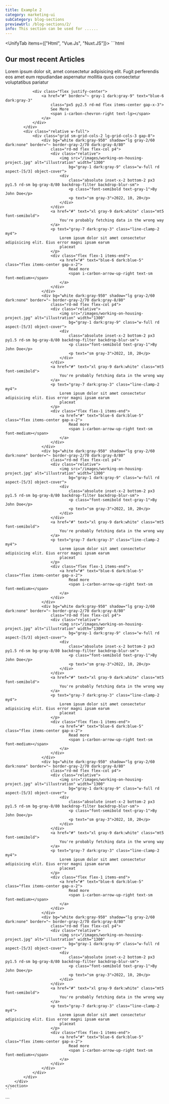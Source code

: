 ```yaml
---
title: Example 2
category: marketing-ui
subCategory: blog-sections
previewUrl: /blog-sections/2/
info: This section can be used for ......
---
```


<UnifyTab items={["Html", "Vue.Js", "Nuxt.JS"]}>
  <TabItem>
    ```html
    <section py20>
        <div px="5 sm:10 md:12 lg:5" class="max-w-7xl mx-auto space-y-10">
            <div class="text-center space-y-6 max-w-2xl mx-auto">
                <h1 text="3xl gray-9 dark:white" class="font-bold  capitalize">Our most recent Articles</h1>
                <p text="gray-7 dark:gray-3">
                    Lorem ipsum dolor sit, amet consectetur adipisicing elit. Fugit perferendis eos amet eum repudiandae
                    aspernatur mollitia quos consectetur voluptatibus pariatur
                </p>

                <div class="flex justify-center">
                    <a href="#" border="~ gray-1 dark:gray-9" text="blue-6 dark:gray-3"
                        class="px5 py2.5 rd-md flex items-center gap-x-3">
                        See More
                        <span i-carbon-chevron-right text-lg></span>
                    </a>
                </div>
            </div>
            <div class="relative w-full">
                <div class="grid sm-grid-cols-2 lg-grid-cols-3 gap-8">
                    <div bg="white dark:gray-950" shadow="lg gray-2/60 dark:none" border="~ border-gray-2/70 dark:gray-8/80"
                        class="rd-md flex flex-col p4">
                        <div class="relative">
                            <img src="/images/working-on-housing-project.jpg" alt="illustration" width="1300"
                                bg="gray-1 dark:gray-9" class="w-full rd aspect-[5/3] object-cover">
                            <div
                                class="absolute inset-x-2 bottom-2 px3 py1.5 rd-sm bg-gray-8/80 backdrop-filter backdrop-blur-sm">
                                <p class="font-semibold text-gray-1">By John Doe</p>
                                <p text="sm gray-3">2022, 10, 20</p>
                            </div>
                        </div>
                        <a href="#" text="xl gray-9 dark:white" class="mt5 font-semibold">
                            You're probably fetching data in the wrong way
                        </a>
                        <p text="gray-7 dark:gray-3" class="line-clamp-2 my4">
                            Lorem ipsum dolor sit amet consectetur adipisicing elit. Eius error magni ipsam earum
                            placeat
                        </p>
                        <div class="flex flex-1 items-end">
                            <a href="#" text="blue-6 dark:blue-5" class="flex items-center gap-x-2">
                                Read more
                                <span i-carbon-arrow-up-right text-sm font-medium></span>
                            </a>
                        </div>
                    </div>
                    <div bg="white dark:gray-950" shadow="lg gray-2/60 dark:none" border="~ border-gray-2/70 dark:gray-8/80"
                        class="rd-md flex flex-col p4">
                        <div class="relative">
                            <img src="/images/working-on-housing-project.jpg" alt="illustration" width="1300"
                                bg="gray-1 dark:gray-9" class="w-full rd aspect-[5/3] object-cover">
                            <div
                                class="absolute inset-x-2 bottom-2 px3 py1.5 rd-sm bg-gray-8/80 backdrop-filter backdrop-blur-sm">
                                <p class="font-semibold text-gray-1">By John Doe</p>
                                <p text="sm gray-3">2022, 10, 20</p>
                            </div>
                        </div>
                        <a href="#" text="xl gray-9 dark:white" class="mt5 font-semibold">
                            You're probably fetching data in the wrong way
                        </a>
                        <p text="gray-7 dark:gray-3" class="line-clamp-2 my4">
                            Lorem ipsum dolor sit amet consectetur adipisicing elit. Eius error magni ipsam earum
                            placeat
                        </p>
                        <div class="flex flex-1 items-end">
                            <a href="#" text="blue-6 dark:blue-5" class="flex items-center gap-x-2">
                                Read more
                                <span i-carbon-arrow-up-right text-sm font-medium></span>
                            </a>
                        </div>
                    </div>
                    <div bg="white dark:gray-950" shadow="lg gray-2/60 dark:none" border="~ border-gray-2/70 dark:gray-8/80"
                        class="rd-md flex flex-col p4">
                        <div class="relative">
                            <img src="/images/working-on-housing-project.jpg" alt="illustration" width="1300"
                                bg="gray-1 dark:gray-9" class="w-full rd aspect-[5/3] object-cover">
                            <div
                                class="absolute inset-x-2 bottom-2 px3 py1.5 rd-sm bg-gray-8/80 backdrop-filter backdrop-blur-sm">
                                <p class="font-semibold text-gray-1">By John Doe</p>
                                <p text="sm gray-3">2022, 10, 20</p>
                            </div>
                        </div>
                        <a href="#" text="xl gray-9 dark:white" class="mt5 font-semibold">
                            You're probably fetching data in the wrong way
                        </a>
                        <p text="gray-7 dark:gray-3" class="line-clamp-2 my4">
                            Lorem ipsum dolor sit amet consectetur adipisicing elit. Eius error magni ipsam earum
                            placeat
                        </p>
                        <div class="flex flex-1 items-end">
                            <a href="#" text="blue-6 dark:blue-5" class="flex items-center gap-x-2">
                                Read more
                                <span i-carbon-arrow-up-right text-sm font-medium></span>
                            </a>
                        </div>
                    </div>
                    <div bg="white dark:gray-950" shadow="lg gray-2/60 dark:none" border="~ border-gray-2/70 dark:gray-8/80"
                        class="rd-md flex flex-col p4">
                        <div class="relative">
                            <img src="/images/working-on-housing-project.jpg" alt="illustration" width="1300"
                                bg="gray-1 dark:gray-9" class="w-full rd aspect-[5/3] object-cover">
                            <div
                                class="absolute inset-x-2 bottom-2 px3 py1.5 rd-sm bg-gray-8/80 backdrop-filter backdrop-blur-sm">
                                <p class="font-semibold text-gray-1">By John Doe</p>
                                <p text="sm gray-3">2022, 10, 20</p>
                            </div>
                        </div>
                        <a href="#" text="xl gray-9 dark:white" class="mt5 font-semibold">
                            You're probably fetching data in the wrong way
                        </a>
                        <p text="gray-7 dark:gray-3" class="line-clamp-2 my4">
                            Lorem ipsum dolor sit amet consectetur adipisicing elit. Eius error magni ipsam earum
                            placeat
                        </p>
                        <div class="flex flex-1 items-end">
                            <a href="#" text="blue-6 dark:blue-5" class="flex items-center gap-x-2">
                                Read more
                                <span i-carbon-arrow-up-right text-sm font-medium></span>
                            </a>
                        </div>
                    </div>
                    <div bg="white dark:gray-950" shadow="lg gray-2/60 dark:none" border="~ border-gray-2/70 dark:gray-8/80"
                        class="rd-md flex flex-col p4">
                        <div class="relative">
                            <img src="/images/working-on-housing-project.jpg" alt="illustration" width="1300"
                                bg="gray-1 dark:gray-9" class="w-full rd aspect-[5/3] object-cover">
                            <div
                                class="absolute inset-x-2 bottom-2 px3 py1.5 rd-sm bg-gray-8/80 backdrop-filter backdrop-blur-sm">
                                <p class="font-semibold text-gray-1">By John Doe</p>
                                <p text="sm gray-3">2022, 10, 20</p>
                            </div>
                        </div>
                        <a href="#" text="xl gray-9 dark:white" class="mt5 font-semibold">
                            You're probably fetching data in the wrong way
                        </a>
                        <p text="gray-7 dark:gray-3" class="line-clamp-2 my4">
                            Lorem ipsum dolor sit amet consectetur adipisicing elit. Eius error magni ipsam earum
                            placeat
                        </p>
                        <div class="flex flex-1 items-end">
                            <a href="#" text="blue-6 dark:blue-5" class="flex items-center gap-x-2">
                                Read more
                                <span i-carbon-arrow-up-right text-sm font-medium></span>
                            </a>
                        </div>
                    </div>
                    <div bg="white dark:gray-950" shadow="lg gray-2/60 dark:none" border="~ border-gray-2/70 dark:gray-8/80"
                        class="rd-md flex flex-col p4">
                        <div class="relative">
                            <img src="/images/working-on-housing-project.jpg" alt="illustration" width="1300"
                                bg="gray-1 dark:gray-9" class="w-full rd aspect-[5/3] object-cover">
                            <div
                                class="absolute inset-x-2 bottom-2 px3 py1.5 rd-sm bg-gray-8/80 backdrop-filter backdrop-blur-sm">
                                <p class="font-semibold text-gray-1">By John Doe</p>
                                <p text="sm gray-3">2022, 10, 20</p>
                            </div>
                        </div>
                        <a href="#" text="xl gray-9 dark:white" class="mt5 font-semibold">
                            You're probably fetching data in the wrong way
                        </a>
                        <p text="gray-7 dark:gray-3" class="line-clamp-2 my4">
                            Lorem ipsum dolor sit amet consectetur adipisicing elit. Eius error magni ipsam earum
                            placeat
                        </p>
                        <div class="flex flex-1 items-end">
                            <a href="#" text="blue-6 dark:blue-5" class="flex items-center gap-x-2">
                                Read more
                                <span i-carbon-arrow-up-right text-sm font-medium></span>
                            </a>
                        </div>
                    </div>
                </div>
            </div>
        </div>
    </section>
    ```
  </TabItem>

  <TabItem>
    ```
    <script setup>
    const posts = [
    {
        id:1,
        cover:"/images/working-on-housing-project.jpg",
        publishAt:"12-06-2022",
        author:"John doe",
        title:"You're probably fetching data in the wrong way",
        description:"Lorem ipsum dolor sit amet consectetur adipisicing elit. Eius error magni ipsam earum placeat"
    },
    {
        id:2,
        cover:"/images/working-on-housing-project.jpg",
        publishAt:"12-06-2022",
        author:"John doe",
        title:"You're probably fetching data in the wrong way",
        description:"Lorem ipsum dolor sit amet consectetur adipisicing elit. Eius error magni ipsam earum placeat"
    },
    {
        id:3,
        cover:"/images/working-on-housing-project.jpg",
        publishAt:"12-06-2022",
        author:"John doe",
        title:"You're probably fetching data in the wrong way",
        description:"Lorem ipsum dolor sit amet consectetur adipisicing elit. Eius error magni ipsam earum placeat"
    },
    {
        id:4,
        cover:"/images/working-on-housing-project.jpg",
        publishAt:"12-06-2022",
        author:"John doe",
        title:"You're probably fetching data in the wrong way",
        description:"Lorem ipsum dolor sit amet consectetur adipisicing elit. Eius error magni ipsam earum placeat"
    },
    {
        id:5,
        cover:"/images/working-on-housing-project.jpg",
        publishAt:"12-06-2022",
        author:"John doe",
        title:"You're probably fetching data in the wrong way",
        description:"Lorem ipsum dolor sit amet consectetur adipisicing elit. Eius error magni ipsam earum placeat"
    },
    {
        id:6,
        cover:"/images/working-on-housing-project.jpg",
        publishAt:"12-06-2022",
        author:"John doe",
        title:"You're probably fetching data in the wrong way",
        description:"Lorem ipsum dolor sit amet consectetur adipisicing elit. Eius error magni ipsam earum placeat"
    },
    ]
    </script>
    <template>
        <section py20>
            <div px="5 sm:10 md:12 lg:5" class="max-w-7xl mx-auto space-y-10">
                <div class="text-center space-y-6 max-w-2xl mx-auto">
                    <h1 text="3xl gray-9 dark:white" class="font-bold  capitalize">Our most recent Articles</h1>
                    <p text="gray-7 dark:gray-3">
                        Lorem ipsum dolor sit, amet consectetur adipisicing elit. Fugit perferendis eos amet eum repudiandae
                        aspernatur mollitia quos consectetur voluptatibus pariatur
                    </p>

                    <div class="flex justify-center">
                        <a href="#" border="~ gray-1 dark:gray-9" text="blue-6 dark:gray-3"
                            class="px5 py2.5 rd-md flex items-center gap-x-3">
                            See More
                            <span i-carbon-chevron-right text-lg></span>
                        </a>
                    </div>
                </div>
                <div class="relative w-full">
                    <div class="grid sm-grid-cols-2 lg-grid-cols-3 gap-8">
                        <div v-for="post in posts" :key="post.id" bg="white dark:gray-950" shadow="lg gray-2/60 dark:none" border="~ border-gray-2/70 dark:gray-8/80"
                            class="rd-md flex flex-col p4">
                            <div class="relative">
                                <img :src="post.cover" alt="illustration" width="1300"
                                    bg="gray-1 dark:gray-9" class="w-full rd aspect-[5/3] object-cover">
                                <div
                                    class="absolute inset-x-2 bottom-2 px3 py1.5 rd-sm bg-gray-8/80 backdrop-filter backdrop-blur-sm">
                                    <p class="font-semibold text-gray-1">{{ post.author }}</p>
                                    <p text="sm gray-3">{{ post.publishAt }}</p>
                                </div>
                            </div>
                            <a href="#" un-text="xl gray-9 dark:white" class="mt5 font-semibold">
                                {{ post.title }}
                            </a>
                            <p text="gray-7 dark:gray-3" class="line-clamp-2 my4">
                                {{ post.description }}
                            </p>
                            <div class="flex flex-1 items-end">
                                <a href="#" un-text="blue-6 dark:blue-5" class="flex items-center gap-x-2">
                                    Read more
                                    <span i-carbon-arrow-up-right text-sm font-medium></span>
                                </a>
                            </div>
                        </div>
                    </div>
                </div>
            </div>
        </section>
    </template>
    ```
  </TabItem> 
  <TabItem>
    ```
    <script setup>
    const posts = [
        {
            id:1,
            cover:"/images/working-on-housing-project.jpg",
            publishAt:"12-06-2022",
            author:"John doe",
            title:"You're probably fetching data in the wrong way",
            description:"Lorem ipsum dolor sit amet consectetur adipisicing elit. Eius error magni ipsam earum placeat"
        },
        {
            id:2,
            cover:"/images/working-on-housing-project.jpg",
            publishAt:"12-06-2022",
            author:"John doe",
            title:"You're probably fetching data in the wrong way",
            description:"Lorem ipsum dolor sit amet consectetur adipisicing elit. Eius error magni ipsam earum placeat"
        },
        {
            id:3,
            cover:"/images/working-on-housing-project.jpg",
            publishAt:"12-06-2022",
            author:"John doe",
            title:"You're probably fetching data in the wrong way",
            description:"Lorem ipsum dolor sit amet consectetur adipisicing elit. Eius error magni ipsam earum placeat"
        },
        {
            id:4,
            cover:"/images/working-on-housing-project.jpg",
            publishAt:"12-06-2022",
            author:"John doe",
            title:"You're probably fetching data in the wrong way",
            description:"Lorem ipsum dolor sit amet consectetur adipisicing elit. Eius error magni ipsam earum placeat"
        },
        {
            id:5,
            cover:"/images/working-on-housing-project.jpg",
            publishAt:"12-06-2022",
            author:"John doe",
            title:"You're probably fetching data in the wrong way",
            description:"Lorem ipsum dolor sit amet consectetur adipisicing elit. Eius error magni ipsam earum placeat"
        },
        {
            id:6,
            cover:"/images/working-on-housing-project.jpg",
            publishAt:"12-06-2022",
            author:"John doe",
            title:"You're probably fetching data in the wrong way",
            description:"Lorem ipsum dolor sit amet consectetur adipisicing elit. Eius error magni ipsam earum placeat"
        },
    ]
    </script>
    <template>
        <section py20>
            <div px="5 sm:10 md:12 lg:5" class="max-w-7xl mx-auto space-y-10">
                <div class="text-center space-y-6 max-w-2xl mx-auto">
                    <h1 text="3xl gray-9 dark:white" class="font-bold  capitalize">Our most recent Articles</h1>
                    <p text="gray-7 dark:gray-3">
                        Lorem ipsum dolor sit, amet consectetur adipisicing elit. Fugit perferendis eos amet eum repudiandae
                        aspernatur mollitia quos consectetur voluptatibus pariatur
                    </p>

                    <div class="flex justify-center">
                        <nuxt-link to="#" un-border="~ gray-1 dark:gray-9" un-text="blue-6 dark:gray-3"
                            class="px5 py2.5 rd-md flex items-center gap-x-3">
                            See More
                            <span i-carbon-chevron-right text-lg></span>
                        </nuxt-link>
                    </div>
                </div>
                <div class="relative w-full">
                    <div class="grid sm-grid-cols-2 lg-grid-cols-3 gap-8">
                        <div v-for="post in posts" :key="post.id" bg="white dark:gray-950" shadow="lg gray-2/60 dark:none" border="~ border-gray-2/70 dark:gray-8/80"
                            class="rd-md flex flex-col p4">
                            <div class="relative">
                                <img :src="post.cover" alt="illustration" width="1300"
                                    bg="gray-1 dark:gray-9" class="w-full rd aspect-[5/3] object-cover">
                                <div
                                    class="absolute inset-x-2 bottom-2 px3 py1.5 rd-sm bg-gray-8/80 backdrop-filter backdrop-blur-sm">
                                    <p class="font-semibold text-gray-1">{{ post.author }}</p>
                                    <p text="sm gray-3">{{ post.publishAt }}</p>
                                </div>
                            </div>
                            <nuxt-link to="#" un-text="xl gray-9 dark:white" class="mt5 font-semibold">
                                {{ post.title }}
                            </nuxt-link>
                            <p text="gray-7 dark:gray-3" class="line-clamp-2 my4">
                                {{ post.description }}
                            </p>
                            <div class="flex flex-1 items-end">
                                <nuxt-link to="#" un-text="blue-6 dark:blue-5" class="flex items-center gap-x-2">
                                    Read more
                                    <span i-carbon-arrow-up-right text-sm font-medium></span>
                                </nuxt-link>
                            </div>
                        </div>
                    </div>
                </div>
            </div>
        </section>
    </template>
    ```
  </TabItem>
</UnifyTab>